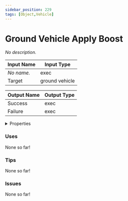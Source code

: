 ```yaml
---
sidebar_position: 229
tags: [Object,Vehicle]
---
```


# Ground Vehicle Apply Boost

*No description.*




<EsbSvg />

| Input Name | Input Type |
|-----------|-----------|
| *No name.* | exec |
| Target | ground vehicle |

| Output Name | Output Type |
|-----------|-----------|
| Success | exec |
| Failure | exec |


<details>
  <summary>Properties</summary>
  <div>
    <div>
    <table>
      <thead>
        <tr>
          <th>Is beta required?</th>
          <th>❌</th>
        </tr>
        <tr>
          <th>Is this chip a trolling risk?</th>
          <th>❌</th>
        </tr>
        <tr>
          <th>Chip UUID</th>
          <th>29dd429b-81e5-40c7-b3b6-8d03bcc1eec3</th>
        </tr>
      </thead>
    </table>
    </div>
  </div>
</details>

### Uses

None so far!

### Tips

None so far!

### Issues

None so far!